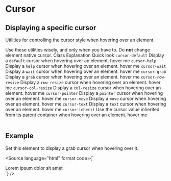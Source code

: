 

<Meta title="CSS Utilities/Cursor" />

# Cursor

## Displaying a specific cursor

Utilities for controlling the cursor style when hovering over an element.

<Alert type="warning">
    Use these utilities wisely, and only when you have to. Do <strong className="text-uppercase">not</strong> change
    element native cursor.
</Alert>

<Table className="color-norm">
    <TableHeader>
        <TableRow>
            <TableCell type="header">Class</TableCell>
            <TableCell type="header" className="w-1/2">
                Explanation
            </TableCell>
            <TableCell type="header" className="text-right">
                Quick look
            </TableCell>
        </TableRow>
    </TableHeader>
    <TableBody>
        <TableRow>
            <TableCell>
                <code>cursor-default</code>
            </TableCell>
            <TableCell>
                Display a <code>default</code> cursor when hovering over an element.
            </TableCell>
            <TableCell className="text-right">
                <span className="inline-block border py-1 px-2 cursor-default">hover me</span>
            </TableCell>
        </TableRow>
        <TableRow>
            <TableCell>
                <code>cursor-help</code>
            </TableCell>
            <TableCell>
                Display a <code>help</code> cursor when hovering over an element.
            </TableCell>
            <TableCell className="text-right">
                <span className="inline-block border py-1 px-2 cursor-help">hover me</span>
            </TableCell>
        </TableRow>
        <TableRow>
            <TableCell>
                <code>cursor-wait</code>
            </TableCell>
            <TableCell>
                Display a <code>wait</code> cursor when hovering over an element.
            </TableCell>
            <TableCell className="text-right">
                <span className="inline-block border py-1 px-2 cursor-wait">hover me</span>
            </TableCell>
        </TableRow>
        <TableRow>
            <TableCell>
                <code>cursor-grab</code>
            </TableCell>
            <TableCell>
                Display a <code>grab</code> cursor when hovering over an element.
            </TableCell>
            <TableCell className="text-right">
                <span className="inline-block border py-1 px-2 cursor-grab">hover me</span>
            </TableCell>
        </TableRow>
        <TableRow>
            <TableCell>
                <code>cursor-row-resize</code>
            </TableCell>
            <TableCell>
                Display a <code>row-resize</code> cursor when hovering over an element.
            </TableCell>
            <TableCell className="text-right">
                <span className="inline-block border py-1 px-2 cursor-row-resize">hover me</span>
            </TableCell>
        </TableRow>
        <TableRow>
            <TableCell>
                <code>cursor-col-resize</code>
            </TableCell>
            <TableCell>
                Display a <code>col-resize</code> cursor when hovering over an element.
            </TableCell>
            <TableCell className="text-right">
                <span className="inline-block border py-1 px-2 cursor-col-resize">hover me</span>
            </TableCell>
        </TableRow>
        <TableRow>
            <TableCell>
                <code>cursor-pointer</code>
            </TableCell>
            <TableCell>
                Display a <code>pointer</code> cursor when hovering over an element.
            </TableCell>
            <TableCell className="text-right">
                <span className="inline-block border py-1 px-2 cursor-pointer">hover me</span>
            </TableCell>
        </TableRow>
        <TableRow>
            <TableCell>
                <code>cursor-move</code>
            </TableCell>
            <TableCell>
                Display a <code>move</code> cursor when hovering over an element.
            </TableCell>
            <TableCell className="text-right">
                <span className="inline-block border py-1 px-2 cursor-move">hover me</span>
            </TableCell>
        </TableRow>
        <TableRow>
            <TableCell>
                <code>cursor-text</code>
            </TableCell>
            <TableCell>
                Display a <code>text</code> cursor when hovering over an element.
            </TableCell>
            <TableCell className="text-right">
                <span className="inline-block border py-1 px-2 cursor-text">hover me</span>
            </TableCell>
        </TableRow>
        <TableRow>
            <TableCell>
                <code>cursor-inherit</code>
            </TableCell>
            <TableCell>
                Use the cursor value inherited from its parent container when hovering over an element.
            </TableCell>
            <TableCell className="text-right">
                <span className="inline-block border py-1 px-2 cursor-inherit">hover me</span>
            </TableCell>
        </TableRow>
    </TableBody>
</Table>

## Example

Set this element to display a grab cursor when hovering over it.

<Source
    language="html"
    format
    code={`
<div className="cursor-grab">Lorem ipsum dolor sit amet</div>
`}
/>
